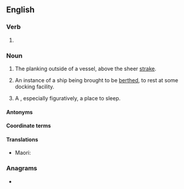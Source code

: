 ==English==

===Verb===
{{head|en|verb form}}

# {{present participle of|en|berth|nocat=1}}

===Noun===
{{en-noun}}

# {{lb|en|obsolete|nautical}} The planking outside of a vessel, above the sheer [[strake]].
# {{lb|en|nautical}} An instance of a ship being brought to be [[berth]]ed, to rest at some docking facility.
# A {{l|en|berth}}, especially figuratively, a place to sleep.

====Antonyms====
{{col3|en|title=to be brought to rest at dock|
|unberthing
}}

====Coordinate terms====
{{col3|en|
|docking
}}

====Translations====
{{trans-top|The occasion of a ship being brought to rest at a docking facility}}
* Maori: {{t|mi|ūnga}}
{{trans-mid}}
{{trans-bottom}}

===Anagrams===
* {{anagrams|en|a=beghinrt|brighten|bringeth}}